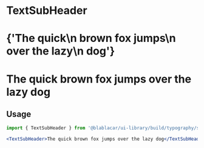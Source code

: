 

<Meta title="Design Tokens/Typography" />

# **TextSubHeader**

<Canvas>
  <Story name="TextSubHeader">
    <React.Fragment>
      <h1>
        <TextSubHeader isInverted={false}>
          {'The quick\n brown fox jumps\n over the lazy\n dog'}
        </TextSubHeader>
      </h1>
      <h1 style={{ backgroundColor: color.blue }}>
        <TextSubHeader isInverted>The quick brown fox jumps over the lazy dog</TextSubHeader>
      </h1>
    </React.Fragment>
  </Story>
</Canvas>

## Usage

```jsx
import { TextSubHeader } from '@blablacar/ui-library/build/typography/subHeader'

<TextSubHeader>The quick brown fox jumps over the lazy dog</TextSubHeader>
```

<ArgsTable of={TextSubHeader} />
